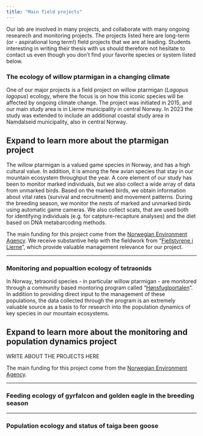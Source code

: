 ```yaml
---
title: "Main field projects"
---
```


Our lab are involved in many projects, and collaborate with many ongoing researech and monitoring projects. The projects listed here are long-term (or - aspirational long term!) field projects that we are at leading. Students interesting in writing their thesis with us should therefore not hesitate to contact us even though you don't find your favorite species or system listed below.

### The ecology of willow ptarmigan in a changing climate

One of our major projects is a field project on willow ptarmigan (*Lagopus lagopus*) ecology, where the focus is on how this iconic species will be affected by ongoing climate change. The project was initiated in 2015, and our main study area is in Lierne municipality in central Norway. In 2023 the study was extended to include an additional coastal study area in Namdalseid municipality, also in central Norway.

::: {.callout-caution collapse="true"}
## Expand to learn more about the ptarmigan project

The willow ptarmigan is a valued game species in Norway, and has a high cultural value. In addition, it is among the few avian species that stay in our mountain ecosystem throughput the year. A core element of our study has been to monitor marked individuals, but we also collect a wide array of data from unmarked birds. Based on the marked birds, we obtain information about vital rates (survival and recruitment) and movement patterns. During the breeding season, we monitor the nests of marked and unmarked birds using automatic game cameras. We also collect scats, that are used both for identifying individuals (e.g. for catpture-recapture analyses) and the diet based on DNA metabarcoding methods.

The main funding for this project come from the [Norwegian Environment Agency](https://www.miljodirektoratet.no/). We receive substantive help with the fieldwork from "[Fjellstyrene i Lierne](https://www.fjellstyreneilierne.no/)", which provide valuable management relevance for our project.
:::

------------------------------------------------------------------------

### Monitoring and popualtion ecology of tetraonids

In Norway, tetraonid species - in particular willow ptarmigan - are monitored through a community based montoring program called "[Hønsfuglportalen](https://honsefugl.nina.no/Innsyn/en)". In addition to providing direct input to the management of these populations, the data collected through the program is an extremely valuable source as a basis to for research into the population dynamics of key species in our mountain ecosystems.

::: {.callout-caution collapse="true"}
## Expand to learn more about the monitoring and population dynamics project

WRITE ABOUT THE PROJECTS HERE

The main funding for this project come from the [Norwegian Environment Agency](https://www.miljodirektoratet.no/).
:::

------------------------------------------------------------------------

### Feeding ecology of gyrfalcon and golden eagle in the breeding season

------------------------------------------------------------------------

### Population ecology and status of taiga been goose
